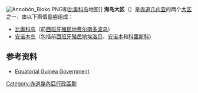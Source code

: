 {{Expand|time=2015-01-08T16:36:21+00:00}}
[[Image:Annobón_Bioko.PNG|thumb]]和[[比奥科岛|比奥科岛]]地图]]
'''海岛大区'''（{{lang-es|Región Insular}}）是[[赤道几内亚|赤道几内亚]]的两个[[大区|大区]]之一，由以下兩個[[島嶼|島嶼]]组成：
*[[比奥科岛|比奥科岛]]（前[[西班牙|西班牙]][[殖民地|殖民地]][[费尔南多波岛|费尔南多波岛]]）
*[[安诺本岛|安诺本岛]]（包括前[[西班牙|西班牙]][[殖民地|殖民地]][[埃洛贝|埃洛贝]]、[[安诺本岛|安诺本]]和[[科里斯科|科里斯科]]）

==参考资料==
*[https://web.archive.org/web/20071214025443/http://espanol.guinea-equatorial.com/regions.asp Equatorial Guinea Government]

{{coord|3.5000|N|8.7000|E|source:wikidata|display=title}}
{{赤道几内亚行政区划}}
[[Category:赤道幾內亞行政區劃|Category:赤道幾內亞行政區劃]]
